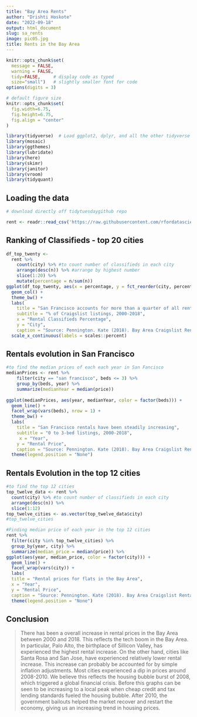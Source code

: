 ```yaml
---
title: "Bay Area Rents"
author: "Drishti Hoskote"
date: "2022-09-18"
output: html_document
slug: sa_rents
image: pic05.jpg
title: Rents in the Bay Area
---
```


```r
knitr::opts_chunk$set(
  message = FALSE, 
  warning = FALSE, 
  tidy=FALSE,     # display code as typed
  size="small")   # slightly smaller font for code
options(digits = 3)

# default figure size
knitr::opts_chunk$set(
  fig.width=6.75, 
  fig.height=6.75,
  fig.align = "center"
)
```

```r
library(tidyverse)  # Load ggplot2, dplyr, and all the other tidyverse packages
library(mosaic)
library(ggthemes)
library(lubridate)
library(here)
library(skimr)
library(janitor)
library(vroom)
library(tidyquant)
```

## Loading the data
```r
# download directly off tidytuesdaygithub repo

rent <- readr::read_csv('https://raw.githubusercontent.com/rfordatascience/tidytuesday/master/data/2022/2022-07-05/rent.csv', show_col_types = FALSE)

```

## Ranking of Classifieds - top 20 cities

```r
df_top_twenty <-
  rent %>%
    count(city) %>% #to count number of classifieds in each city
    arrange(desc(n)) %>% #arrange by highest number 
    slice(1:20) %>%
    mutate(percentage = n/sum(n)) 
ggplot(df_top_twenty, aes(x = percentage, y = fct_reorder(city, percentage))) + 
  geom_col() +
  theme_bw() + 
  labs(
    title = "San Francisco accounts for more than a quarter of all rental classifieds",
    subtitle = "% of Craigslist listings, 2000-2018",
    x = "Rental Classifieds Percentage",
    y = "City",
    caption = "Source: Pennington. Kate (2018). Bay Area Craigslist Rental Housing Posts 2000-2018") +
  scale_x_continuous(labels = scales::percent)
```

## Rentals evolution in San Francisco

```r
#to find the median prices of each each year in San Fancisco
medianPrices <- rent %>%
    filter(city == "san francisco", beds <= 3) %>%
    group_by(beds, year) %>%
    summarize(medianYear = median(price))
    
ggplot(medianPrices, aes(year, medianYear, color = factor(beds))) +
  geom_line() + 
  facet_wrap(vars(beds), nrow = 1) +
  theme_bw() + 
  labs(
    title = "San Francisco rentals have been steadily increasing",
    subtitle = "0 to 3-bed listings, 2000-2018",
     x = "Year",
    y = "Rental Price",
    caption = "Source: Pennington. Kate (2018). Bay Area Craigslist Rental Housing Posts 2000-2018") +
  theme(legend.position = "None")
```

## Rentals Evolution in the top 12 cities

```r

#to find the top 12 cities
top_twelve_data <- rent %>%
  count(city) %>% #to count number of classifieds in each city
  arrange(desc(n)) %>%
  slice(1:12) 
top_twelve_cities <- as.vector(top_twelve_data$city)
#top_twelve_cities

#Finding median price of each year in the top 12 cities
rent %>%
  filter(city %in% top_twelve_cities) %>%
  group_by(year, city) %>%
  summarize(median_price = median(price)) %>%
ggplot(aes(year, median_price, color = factor(city))) +
  geom_line() +
  facet_wrap(vars(city)) +
  labs(
  title = "Rental prices for flats in the Bay Area",
  x = "Year",
  y = "Rental Price",
  caption = "Source: Pennington. Kate (2018). Bay Area Craigslist Rental Housing Posts 2000-2018") +
  theme(legend.position = "None")
```

## Conclusion

> There has been a overall increase in rental prices in the Bay Area between 2000 and 2018. This reflects the tech boom in the Bay Area. In particular, Palo Alto, the birthplace of Sillicon Valley, has experienced the highest rental increase. On the other hand, cities like Santa Rosa and San Jose, have experienced relatively lower rental increase. This increase can probably be accounted for by simple inflation adjustments. Most cities experienced a dip in prices around 2008-2010. We believe this reflects the housing bubble burst of 2008, which triggered a global financial crisis. Before this graphs can be seen to be increasing to a local peak when cheap credit and tax lending standards fueled the housing bubble. After 2010, the government bailouts helped the market recover and restart the economy, giving us an increasing trend in housing prices.
